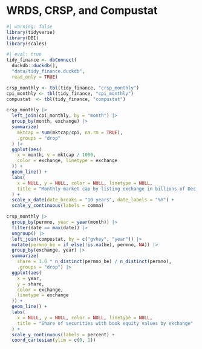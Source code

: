 # WRDS, CRSP, and Compustat

```r
#| warning: false
library(tidyverse)
library(DBI)
library(scales)
```

```r
#| eval: true
tidy_finance <- dbConnect(
  duckdb::duckdb(),
  "data/tidy_finance.duckdb",
  read_only = TRUE)
```

```r
crsp_monthly <- tbl(tidy_finance, "crsp_monthly")
cpi_monthly <- tbl(tidy_finance, "cpi_monthly")
compustat  <- tbl(tidy_finance, "compustat")
```

```r
crsp_monthly |>
  left_join(cpi_monthly, by = "month") |>
  group_by(month, exchange) |>
  summarize(
    mktcap = sum(mktcap/cpi, na.rm = TRUE),
    .groups = "drop"
  ) |>
  ggplot(aes(
    x = month, y = mktcap / 1000,
    color = exchange, linetype = exchange
  )) +
  geom_line() +
  labs(
    x = NULL, y = NULL, color = NULL, linetype = NULL,
    title = "Monthly market cap by listing exchange in billions of Dec 2021 USD"
  ) +
  scale_x_date(date_breaks = "10 years", date_labels = "%Y") +
  scale_y_continuous(labels = comma)
```

```r
crsp_monthly |>
  group_by(permno, year = year(month)) |>
  filter(date == max(date)) |>
  ungroup() |>
  left_join(compustat, by = c("gvkey", "year")) |>
  mutate(permno_be = if_else(!is.na(be), permno, NA)) |>
  group_by(exchange, year) |>
  summarize(
    share = 1.0 * n_distinct(permno_be) / n_distinct(permno),
    .groups = "drop") |>
  ggplot(aes(
    x = year, 
    y = share, 
    color = exchange,
    linetype = exchange
  )) +
  geom_line() +
  labs(
    x = NULL, y = NULL, color = NULL, linetype = NULL,
    title = "Share of securities with book equity values by exchange"
  ) +
  scale_y_continuous(labels = percent) +
  coord_cartesian(ylim = c(0, 1))
```